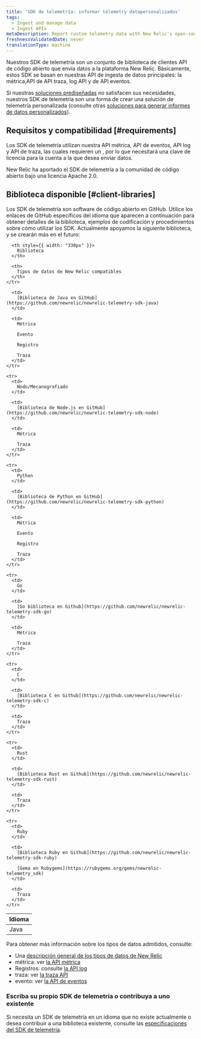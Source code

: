 ```yaml
---
title: 'SDK de telemetría: informar telemetry datapersonalizados'
tags:
  - Ingest and manage data
  - Ingest APIs
metaDescription: Report custom telemetry data with New Relic's open-source Telemetry SDKs.
freshnessValidatedDate: never
translationType: machine
---
```


Nuestros SDK de telemetría son un conjunto de biblioteca de clientes API de código abierto que envía datos a la plataforma New Relic. Básicamente, estos SDK se basan en nuestras API de ingesta de datos principales: la métrica,API de API traza, log API y de API eventos.

Si nuestras [soluciones prediseñadas](https://newrelic.com/instant-observability) no satisfacen sus necesidades, nuestros SDK de telemetría son una forma de crear una solución de telemetría personalizada (consulte otras [soluciones para generar informes de datos personalizados](/docs/data-apis/custom-data/intro-custom-data)).

## Requisitos y compatibilidad [#requirements]

Los SDK de telemetría utilizan nuestra API métrica, API de eventos, API log y API de traza, las cuales requieren un <InlinePopover type="licenseKey"/>, por lo que necesitará una clave de licencia para la cuenta a la que desea enviar datos.

<Callout variant="tip">
  New Relic ha aportado el SDK de telemetría a la comunidad de código abierto bajo una licencia Apache 2.0.
</Callout>

## Biblioteca disponible [#client-libraries]

Los SDK de telemetría son software de código abierto en GitHub. Utilice los enlaces de GitHub específicos del idioma que aparecen a continuación para obtener detalles de la biblioteca, ejemplos de codificación y procedimientos sobre cómo utilizar los SDK. Actualmente apoyamos la siguiente biblioteca, y se crearán más en el futuro:

<table>
  <thead>
    <tr>
      <th style={{ width: "190px" }}>
        Idioma
      </th>

      <th style={{ width: "330px" }}>
        Biblioteca
      </th>

      <th>
        Tipos de datos de New Relic compatibles
      </th>
    </tr>
  </thead>

  <tbody>
    <tr>
      <td>
        Java
      </td>

      <td>
        [Biblioteca de Java en GitHub](https://github.com/newrelic/newrelic-telemetry-sdk-java)
      </td>

      <td>
        Métrica

        Evento

        Registro

        Traza
      </td>
    </tr>

    <tr>
      <td>
        Nodo/Mecanografiado
      </td>

      <td>
        [Biblioteca de Node.js en GitHub](https://github.com/newrelic/newrelic-telemetry-sdk-node)
      </td>

      <td>
        Métrica

        Traza
      </td>
    </tr>

    <tr>
      <td>
        Python
      </td>

      <td>
        [Biblioteca de Python en GitHub](https://github.com/newrelic/newrelic-telemetry-sdk-python)
      </td>

      <td>
        Métrica

        Evento

        Registro

        Traza
      </td>
    </tr>

    <tr>
      <td>
        Go
      </td>

      <td>
        [Go biblioteca en Github](https://github.com/newrelic/newrelic-telemetry-sdk-go)
      </td>

      <td>
        Métrica

        Traza
      </td>
    </tr>

    <tr>
      <td>
        C
      </td>

      <td>
        [Biblioteca C en Github](https://github.com/newrelic/newrelic-telemetry-sdk-c)
      </td>

      <td>
        Traza
      </td>
    </tr>

    <tr>
      <td>
        Rust
      </td>

      <td>
        [Biblioteca Rust en Github](https://github.com/newrelic/newrelic-telemetry-sdk-rust)
      </td>

      <td>
        Traza
      </td>
    </tr>

    <tr>
      <td>
        Ruby
      </td>

      <td>
        [Biblioteca Ruby en Github](https://github.com/newrelic/newrelic-telemetry-sdk-ruby)

        [Gema en Rubygems](https://rubygems.org/gems/newrelic-telemetry_sdk)
      </td>

      <td>
        Traza
      </td>
    </tr>
  </tbody>
</table>

Para obtener más información sobre los tipos de datos admitidos, consulte:

* Una [descripción general de los tipos de datos de New Relic](/docs/telemetry-data-platform/ingest-manage-data/understand-data/new-relic-data-types)
* métrica: ver [la API métrica](/docs/data-ingest-apis/get-data-new-relic/metric-api/introduction-metric-api)
* Registros: consulte [la API log](/docs/telemetry-data-platform/get-data/apis/introduction-log-api)
* traza: ver [la traza API](/docs/understand-dependencies/distributed-tracing/trace-api/introduction-trace-api)
* evento: ver [la API de eventos](/docs/telemetry-data-platform/ingest-manage-data/ingest-apis/intro-event-api)

### Escriba su propio SDK de telemetría o contribuya a uno existente

Si necesita un SDK de telemetría en un idioma que no existe actualmente o desea contribuir a una biblioteca existente, consulte las [especificaciones del SDK de telemetría](https://github.com/newrelic/newrelic-telemetry-sdk-specs).